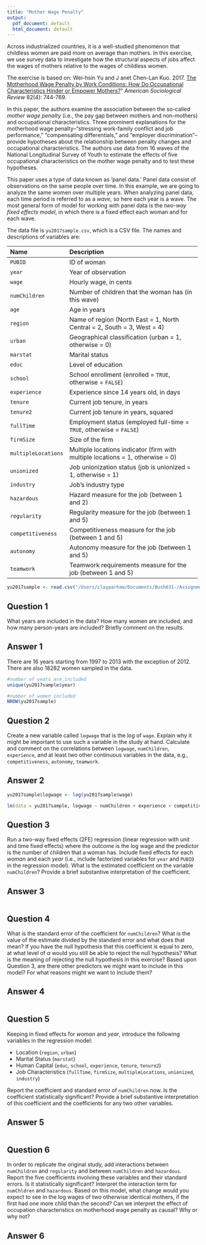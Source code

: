 ```yaml
---
title: "Mother Wage Penalty"
output:
  pdf_document: default
  html_document: default
---
```


Across industrialized countries, it is a well-studied phenomenon 
that childless women are paid more on average than mothers. In this exercise, 
we use survey data to investigate how the structural aspects of jobs affect 
the wages of mothers relative to the wages of childless women.

The exercise is based on: Wei-hsin Yu and J
anet Chen-Lan Kuo. 2017. [The Motherhood Wage Penalty by Work 
Conditions: How Do Occupational Characteristics Hinder or 
Empower Mothers?](https://doi.org/10.1177/0003122417712729)" 
*American Sociological Review* 82(4): 744-769.

In this paper, the authors examine the association between 
the so-called *mother wage penalty* (i.e., the pay gap between mothers 
and non-mothers) and occupational characteristics. Three prominent 
explanations for the motherhood wage penalty--"stressing work-family conflict 
and job performance," "compensating differentials," and "employer 
discrimination"--provide hypotheses about the relationship 
between penalty changes and occupational characteristics.
The authors use data from 16 waves of the National Longitudinal 
Survey of Youth to estimate the effects of five occupational 
characteristics on the mother wage penalty and to test these 
hypotheses. 

This paper uses a type of data known as 'panel data.' Panel data consist of 
observations on the same people over time. In this example, we are going to 
analyze the same women over multiple years. When analyzing panel data, each 
time period is referred to as a *wave*, so here each year is a wave. 
The most general form of model for working with panel data is the 
*two-way fixed effects model*, in which there is a fixed effect each 
woman and for each wave.

The data file is `yu2017sample.csv`, which is a CSV file. The names 
and descriptions of variables are:

 -------------------------------------------------------------------------------
 Name                 Description
 -------------------- ----------------------------------------------------------
 `PUBID`              ID of woman

 `year`               Year of observation
 
 `wage`               Hourly wage, in cents

 `numChildren`        Number of children that the woman has (in this wave)
 
 `age`                Age in years
 
 `region`             Name of region (North East = 1, North Central = 2, South = 3, West = 4)
 
 `urban`              Geographical classification (urban = 1, otherwise = 0)
      
 `marstat`            Marital status
 
 `educ`               Level of education
 
 `school`             School enrollment (enrolled = `TRUE`, otherwise = `FALSE`)
 
 `experience`         Experience since 14 years old, in days
 
 `tenure`             Current job tenure, in years
 
 `tenure2`            Current job tenure in years, squared
 
 `fullTime`           Employment status (employed full-time = `TRUE`, otherwise = `FALSE`)
 
 `firmSize`           Size of the firm
 
 `multipleLocations`  Multiple locations indicator (firm with multiple locations = 1, otherwise = 0)
 
 `unionized`          Job unionization status (job is unionized = 1, otherwise = 1)
 
 `industry`           Job's industry type
 
 `hazardous`          Hazard measure for the job (between 1 and 2)
 
 `regularity`         Regularity measure for the job (between 1 and 5)
 
 `competitiveness`    Competitiveness measure for the job (between 1 and 5)
 
 `autonomy`           Autonomy measure for the job (between 1 and 5)
 
 `teamwork`           Teamwork requirements measure for the job (between 1 and 5)
 -------------------------------------------------------------------------------
```r
yu2017sample <- read.csv("/Users/clayparham/Documents/Bush631-/Assignment 13/yu2017sample.csv")
```
## Question 1

What years are included in the data?  How many women are included, and how
many person-years are included? Briefly comment on the results.

## Answer 1

There are 16 years starting from 1997 to 2013 with the exception of 2012. There are also 18282 women sampled in the data. 
```r
#number of years are included
unique(yu2017sample$year)

#number of women included
NROW(yu2017sample)

```



## Question 2

Create a new variable called `logwage` that is the log of `wage`. 
Explain why it might be important to use such a variable
in the study at hand. Calculate and comment on the correlations 
between `logwage`, `numChildren`, `experience`, and at least two other 
continuous variables in the data, e.g., `competitiveness`, `autonomy`,
`teamwork`.

## Answer 2

```r
yu2017sample$logwage <- log(yu2017sample$wage)

lm(data = yu2017sample, logwage ~ numChildren + experience + competitiveness + teamwork)

```



## Question 3

Run a two-way fixed effects (2FE) regression (linear regression with unit and time fixed effects) where the outcome
is the log wage and the predictor is the number of children that
a woman has. Include fixed effects for each *woman* and each *year*
(i.e., include factorized variables for `year` and `PUBID` in the 
regression model). What is the estimated coefficient on the variable
`numChildren`? Provide a brief substantive interpretation of the 
coefficient.

## Answer 3

```r

```



## Question 4

What is the standard error of the coefficient for `numChildren`?
What is the value of the estimate divided by the standard error 
and what does that mean?  If you have the null hypothesis that this
coefficient is equal to zero, at what level of $\alpha$ would you
still be able to reject the null hypothesis? What is the meaning 
of rejecting the null hypothesis in this exercise? Based upon Question 3,
are there other predictors we might want to include in this model?
For what reasons might we want to include them?

## Answer 4

```r

```


## Question 5

Keeping in fixed effects for *woman* and *year*, introduce the 
following variables in the regression model:

* Location (`region`, `urban`)
* Marital Status (`marstat`)
* Human Capital (`educ`, `school`, `experience`, `tenure`, `tenure2`)
* Job Characteristics (`fullTime`, `firmSize`, `multipleLocations`, `unionized`, 
  `industry`)
  
Report the coefficient and standard error of `numChildren` now. Is
the coefficient statistically significant? Provide a brief substantive
interpretation of this coefficient and the coefficients for any two
other variables.

## Answer 5

```r

```



## Question 6

In order to replicate the original study, add interactions between
  `numChildren` and `regularity` and between `numChildren` and
  `hazardous`. Report the five coefficients involving these 
  variables and their standard errors. Is it statistically 
  significant? Interpret the interaction term for `numChldren` 
  and `hazardous`. Based on this model, what change would you 
  expect to see in the log wages of two otherwise identical
  mothers, if the first had one more child than the second? 
  Can we interpret the effect of occupation characteristics 
  on motherhood wage penalty as causal? Why or why not?

## Answer 6

```r

```

